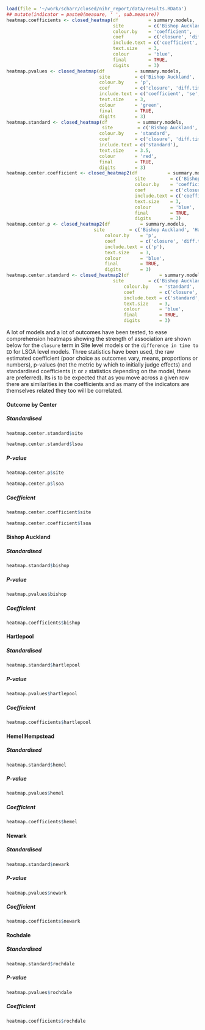 ```r
load(file = '~/work/scharr/closed/nihr_report/data/results.RData')
## mutate(indicator = paste0(measure, ' ', sub.measure))
heatmap.coefficients <- closed_heatmap(df           = summary.models,
                                       site         = c('Bishop Auckland', 'Hartlepool', 'Hemel Hempstead', 'Newark', 'Rochdale'),
                                       colour.by    = 'coefficient',
                                       coef         = c('closure', 'diff.time.to.ed'),
                                       include.text = c('coefficient', 'se', 'p'),
                                       text.size    = 3,
                                       colour       = 'blue',
                                       final        = TRUE,
                                       digits       = 3)
heatmap.pvalues <- closed_heatmap(df           = summary.models,
                                  site         = c('Bishop Auckland', 'Hartlepool', 'Hemel Hempstead', 'Newark', 'Rochdale'),
                                  colour.by    = 'p',
                                  coef         = c('closure', 'diff.time.to.ed'),
                                  include.text = c('coefficient', 'se', 'p'),
                                  text.size    = 3,
                                  colour       = 'green',
                                  final        = TRUE,
                                  digits       = 3)
heatmap.standard <- closed_heatmap(df           = summary.models,
                                   site         = c('Bishop Auckland', 'Hartlepool', 'Hemel Hempstead', 'Newark', 'Rochdale'),
                                  colour.by    = 'standard',
                                  coef         = c('closure', 'diff.time.to.ed'),
                                  include.text = c('standard'),
                                  text.size    = 3.5,
                                  colour       = 'red',
                                  final        = TRUE,
                                  digits       = 3)
heatmap.center.coefficient <- closed_heatmap2(df           = summary.models,
                                               site         = c('Bishop Auckland', 'Hartlepool', 'Hemel Hempstead', 'Newark', 'Rochdale'),
                                               colour.by    = 'coefficient',
                                               coef         = c('closure', 'diff.time.to.ed'),
                                               include.text = c('coefficient', 'p'),
                                               text.size    = 3,
                                               colour       = 'blue',
                                               final        = TRUE,
                                               digits       = 3)
heatmap.center.p <- closed_heatmap2(df           = summary.models,
                	            site         = c('Bishop Auckland', 'Hartlepool', 'Hemel Hempstead', 'Newark', 'Rochdale'),
                                    colour.by    = 'p',
                                    coef         = c('closure', 'diff.time.to.ed'),
                                    include.text = c('p'),
                                    text.size    = 3,
                                    colour       = 'blue',
                                    final        = TRUE,
                                    digits       = 3)
heatmap.center.standard <- closed_heatmap2(df           = summary.models,
                	                   site         = c('Bishop Auckland', 'Hartlepool', 'Hemel Hempstead', 'Newark', 'Rochdale'),
                                           colour.by    = 'standard',
                                           coef         = c('closure', 'diff.time.to.ed'),
                                           include.text = c('standard', 'p'),
                                           text.size    = 3,
                                           colour       = 'blue',
                                           final        = TRUE,
                                           digits       = 3)


```

A lot of models and a lot of outcomes have been tested, to ease comprehension heatmaps showing the strength of association are shown below for the `closure` term in Site level models or the `difference in time to ED` for LSOA level models.  Three statistics have been used, the raw estimated coefficient (poor choice as outcomes vary, means, proportions or numbers), p-values (not the metric by which to initially judge effects) and standardised coefficients (`t` or `z` statistics depending on the model, these are preferred).  Its is to be expected that as you move across a given row there are similarities in the coefficients and as many of the indicators are themselves related they too will be correlated.

#### Outcome by Center  {.tabset .tabset-fade .tabset-pills}
##### Standardised
```r
heatmap.center.standard$site

```
```r
heatmap.center.standard$lsoa

```

##### P-value
```r
heatmap.center.p$site

```
```r
heatmap.center.p$lsoa

```

##### Coefficient
```r
heatmap.center.coefficient$site

```
```r
heatmap.center.coefficient$lsoa

```

#### Bishop Auckland  {.tabset .tabset-fade .tabset-pills}

##### Standardised
```r
heatmap.standard$bishop

```

##### P-value
```r
heatmap.pvalues$bishop

```

##### Coefficient
```r
heatmap.coefficients$bishop

```


#### Hartlepool {.tabset .tabset-fade .tabset-pills}


##### Standardised
```r
heatmap.standard$hartlepool

```

##### P-value
```r
heatmap.pvalues$hartlepool

```

##### Coefficient
```r
heatmap.coefficients$hartlepool

```

#### Hemel Hempstead {.tabset .tabset-fade .tabset-pills}

##### Standardised
```r
heatmap.standard$hemel

```

##### P-value
```r
heatmap.pvalues$hemel

```

##### Coefficient
```r
heatmap.coefficients$hemel

```

#### Newark {.tabset .tabset-fade .tabset-pills}

##### Standardised
```r
heatmap.standard$newark

```

##### P-value
```r
heatmap.pvalues$newark

```

##### Coefficient
```r
heatmap.coefficients$newark

```

#### Rochdale {.tabset .tabset-fade .tabset-pills}


##### Standardised
```r
heatmap.standard$rochdale

```

##### P-value
```r
heatmap.pvalues$rochdale

```

##### Coefficient
```r
heatmap.coefficients$rochdale

```
